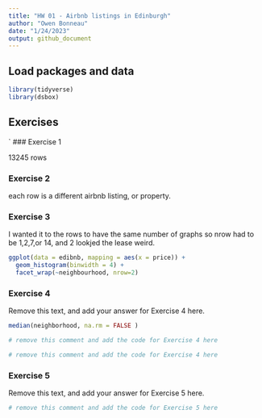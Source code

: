 ```yaml
---
title: "HW 01 - Airbnb listings in Edinburgh"
author: "Owen Bonneau"
date: "1/24/2023"
output: github_document
---
```


## Load packages and data

```r
library(tidyverse)
library(dsbox)
```

## Exercises
` 
### Exercise 1

13245 rows 

### Exercise 2

each row is a different airbnb listing, or property. 

### Exercise 3
I wanted it to the rows to have the same number of graphs so nrow had to be 1,2,7,or 14, and 2 lookjed the lease weird. 


```r
ggplot(data = edibnb, mapping = aes(x = price)) +
  geom_histogram(binwidth = 4) +
  facet_wrap(~neighbourhood, nrow=2)
```

### Exercise 4

Remove this text, and add your answer for Exercise 4 here.

```r
median(neighborhood, na.rm = FALSE )
```

```r
# remove this comment and add the code for Exercise 4 here
```

```r
# remove this comment and add the code for Exercise 4 here
```

### Exercise 5

Remove this text, and add your answer for Exercise 5 here.

```r
# remove this comment and add the code for Exercise 5 here
```